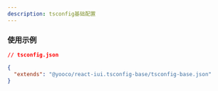 ```yaml
---
description: tsconfig基础配置
---
```


### 使用示例

```json
// tsconfig.json

{
  "extends": "@yooco/react-iui.tsconfig-base/tsconfig-base.json"
}
```
